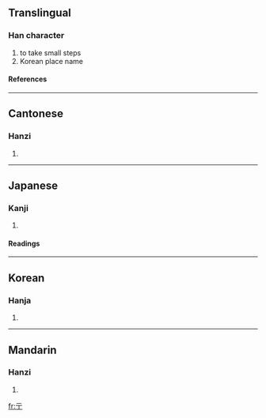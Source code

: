 ==Translingual==
===Han character===
{{Han char|rad=二|as=01|sn=3|four=1020<sub>1</sub>|canj=一一弓 (MMN), X一一弓 (XMMN)}}
# to take small steps
# Korean place name
====References====
{{Han ref|kx=0086.050|dkj=00251|dj=0177.030|hdz=10004.040|uh=4E8D|ud=20109|bh=C948|bd=51528}}
----
==Cantonese==
===Hanzi===
{{yue-hanzi|jyut=|y=chuk1}}
# {{defn|Cantonese}}
----
==Japanese==
===Kanji===
{{ja-kanji|grade=|rs=二01}}
# {{defn|Japanese}}
====Readings====
{{ja-readings|on=[[ちょく]] (choku)|kun=[[たたずむ]] (tatazumu)}}
----
==Korean==
===Hanja===
{{ko-hanja|hangeul=[[촉]], [[마]]|rv=chok, ma|mr=ch'ok, ma}}
# {{defn|Korean}}
----
==Mandarin==
===Hanzi===
{{cmn-hanzi|pin=[[chù]] (chu4)|wg=ch'u<sup>4</sup>}}
# {{defn|Mandarin}}

[[fr:亍]]